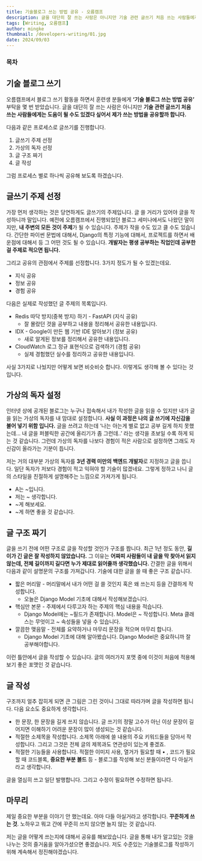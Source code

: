 ```yaml
---
title: 기술블로그 쓰는 방법 공유 - 오름캠프
description: 글을 대단히 잘 쓰는 사람은 아니지만 기술 관련 글쓰기 처음 쓰는 사람들에게는 도움이 될 수도 있겠다 싶어서 제가 쓰는 방법을 공유할까 합니다.
tags: [Writing, 오름캠프]
author: mingke
thumbnail: /developers-writing/01.jpg
date: 2024/09/03
---
```


### 목차

## 기술 블로그 쓰기

오름캠프에서 블로그 쓰기 활동을 하면서 훈련생 분들에게 **‘기술 블로그 쓰는 방법 공유’** 부탁을 몇 번 받았습니다. 글을 대단히 잘 쓰는 사람은 아니지만 **기술 관련 글쓰기 처음 쓰는 사람들에게는 도움이 될 수도 있겠다 싶어서 제가 쓰는 방법을 공유할까 합니다.**

다음과 같은 프로세스로 글쓰기를 진행합니다.

1. 글쓰기 주제 선정
2. 가상의 독자 선정
3. 글 구조 짜기
4. 글 작성

그럼 프로세스 별로 하나씩 공유해 보도록 하겠습니다.

## 글쓰기 주제 선정

가장 먼저 생각하는 것은 당연하게도 글쓰기의 주제입니다. 글 쓸 거리가 있어야 글을 작성하니까 말입니다. 예전에 오름캠프에서 진행되었던 블로그 세미나에서도 나왔던 말이지만, **내 주변의 모든 것이 주제**가 될 수 있습니다. 주제가 작을 수도 있고 클 수도 있습니다. 간단한 파이썬 문법에 대해서, Django의 특정 기능에 대해서, 프로젝트를 하면서 배운점에 대해서 등 그 어떤 것도 될 수 있습니다. **개발자는 평생 공부하는 직업인데 공부한 걸 주제로 적으면 됩니다.**

그리고 공유의 관점에서 주제를 선정합니다. 3가지 정도가 될 수 있겠는데요.

- 지식 공유
- 정보 공유
- 경험 공유

다음은 실제로 작성했던 글 주제의 목록입니다.

- Redis 따닥 방지(중복 방지) 하기 - FastAPI (지식 공유)
  - 잘 몰랐던 것을 공부하고 내용을 정리해서 공유한 내용입니다.
- IDX - Google이 만든 웹 기반 IDE 알아보기 (정보 공유)
  - 새로 알게된 정보를 정리해서 공유한 내용입니다.
- CloudWatch 로그 정규 표현식으로 검색하기 (경험 공유)
  - 실제 경험했던 실수를 정리하고 공유한 내용입니다.

사실 3가지로 나눴지만 어떻게 보면 비슷비슷 합니다. 이렇게도 생각해 볼 수 있다는 것입니다.

## 가상의 독자 설정

인터넷 상에 공개된 블로그는 누구나 접속해서 내가 작성한 글을 읽을 수 있지만 내가 글을 읽는 가상의 독자를 내 맘대로 설정합니다. **사실 이 과정은 나의 글 쓰기에 자신감을 불어 넣기 위함 입니다.** 글을 쓰려고 하는데 ‘나는 아는게 별로 없고 공부 길게 하지 못했는데… 내 글을 퍼블릭한 공간에 올리기가 좀 그런데..’ 라는 생각을 초보일 수록 하게 되는 것 같습니다. 그런데 가상의 독자를 나보다 경험이 적은 사람으로 설정하면 그래도 자신감이 올라가는 기분이 듭니다.

저는 거의 대부분 가상의 독자를 **3년 경력 미만의 백엔드 개발자**로 지정하고 글을 씁니다. 일단 독자가 저보다 경험이 적고 익혀야 할 기술이 많겠네요. 그렇게 정하고 나니 글의 스타일을 친절하게 설명해주는 느낌으로 가져가게 됩니다.

- A는 ~입니다.
- 저는 ~ 생각합니다.
- ~게 해보세요.
- ~게 하면 좋을 것 같습니다.

## 글 구조 짜기

글을 쓰기 전에 어떤 구조로 글을 작성할 것인가 구조를 짭니다. 최근 1년 정도 동안, **길이가 긴 글은 잘 작성하지 않았습니다.** 그 이유는 **어짜피 사람들이 내 글을 막 찾아서 읽지 않는데, 전체 길이까지 길다면 누가 제대로 읽어줄까 생각했습니다.** 간결한 글을 위해서 다음과 같이 설명문의 구조를 가져갑니다. 기술에 대한 글을 쓸 때 좋은 구조 같습니다.

- 짧은 머리말 - 머리말에서 내가 어떤 걸 쓸 것인지 혹은 왜 쓰는지 등을 간결하게 작성합니다.
  - 오늘은 Django Model 기초에 대해서 작성해보겠습니다.
- 핵심만 본문 - 주제에서 다루고자 하는 주제의 핵심 내용을 적습니다.
  - Django Model에는 ~필드가 존재합니다. Model은 ~ 작성합니다. Meta 클래스는 무엇이고 ~ 속성들을 넣을 수 있습니다.
- 깔끔한 맺음말 - 전체를 요약하거나 마무리 문장을 적으며 마무리 합니다.
  - Django Model 기초에 대해 알아봤습니다. Django Model은 중요하니까 잘 공부해야합니다.

이런 틀안에서 글을 작성할 수 있습니다. 글의 여러가지 포맷 중에 이것이 처음에 적용해보기 좋은 포맷인 것 같습니다.

## 글 작성

구조까지 얼추 잡히게 되면 큰 그림은 그린 것이니 그대로 따라가며 글을 작성하면 됩니다. 다음 요소도 중요하게 생각합니다.

- 한 문장, 한 문장을 길게 쓰지 않습니다. 글 쓰기의 정말 고수가 아닌 이상 문장이 길어지면 이해하기 어려운 문장이 많이 생성되는 것 같습니다.
- 적절한 소제목을 작성합니다. 소제목 아래에 쓸 내용의 주요 키워드들을 담아서 작성합니다. 그리고 그것은 전체 글의 제목과도 연관성이 있는게 좋겠죠.
- 적절한 기능들을 사용합니다. 적절한 이미지 사용, 열거가 필요할 때 • , 코드가 필요할 때 코드블록, **중요한 부분 볼드** 등 - 블로그를 작성해 보신 분들이라면 다 아실거라고 생각합니다.

글을 열심히 쓰고 일단 발행합니다. 그리고 수정이 필요하면 수정하면 됩니다.

## 마무리

제일 중요한 부분을 이야기 안 했는데요. 아마 다들 아실거라고 생각합니다. **꾸준하게 쓰는 것**. 노하우고 뭐고 간에 꾸준히 쓰지 않으면 늘지 않는 것 같습니다.

저는 글을 어떻게 쓰는지에 대해서 공유를 해보았습니다. 글을 통해 내가 알고있는 것을 나누는 것의 즐거움을 알아가셨으면 좋겠습니다. 저도 수준있는 기술블로그를 작성하기 위해 계속해서 정진해야겠습니다.

<Link url="https://chaechae.life/blog/orm-camp-why-blog" />
